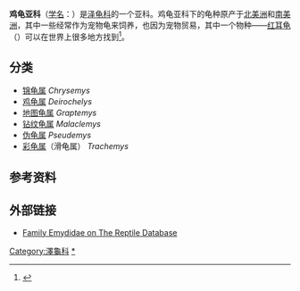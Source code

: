 {{Automatic Taxobox
| image= Chrysemys picta dorsalis (aka).jpg
| image_width= 200px
| image_caption= [[锦龟|锦龟]]（''Chrysemys picta''）
| taxon=Deirochelyinae
| authority=
| subdivision_ranks = [[属_(生物)|属]]
| subdivision =
* [[锦龟属|锦龟属]] ''Chrysemys''
* [[鸡龟属|鸡龟属]] ''Deirochelys''
* [[地图龟属|地图龟属]] ''Graptemys''
* [[钻纹龟属|钻纹龟属]] ''Malaclemys''
* [[伪龟属|伪龟属]] ''Pseudemys''
* [[彩龟属|彩龟属]] ''Trachemys''
}}
'''鸡龟亚科'''（[[学名|学名]]：{{lang|la|Deirochelyinae}}）是[[泽龟科|泽龟科]]的一个亚科。鸡龟亚科下的龟种原产于[[北美洲|北美洲]]和[[南美洲|南美洲]]，其中一些经常作为宠物龟来饲养，也因为宠物贸易，其中一个物种——[[红耳龟|红耳龟]]（''{{lang|la|Trachemys scripta elegans}}''）可以在世界上很多地方找到<ref>{{cite web |url=http://nlbif.eti.uva.nl/bis/turtles.php?selected=beschrijving&menuentry=soorten&record=Trachemys%20scripta |title=Turtles of the World: ''Trachemys scripta'' |accessdate=2008-07-22 |deadurl=yes |archiveurl=https://www.webcitation.org/66BiakPPJ?url=http://wbd.etibioinformatics.nl/bis/turtles.php?selected=beschrijving |archivedate=2012-03-15 }}</ref>。

== 分类 ==

* [[锦龟属|锦龟属]] ''Chrysemys''
* [[鸡龟属|鸡龟属]] ''Deirochelys''
* [[地图龟属|地图龟属]] ''Graptemys''
* [[钻纹龟属|钻纹龟属]] ''Malaclemys''
* [[伪龟属|伪龟属]] ''Pseudemys''
* [[彩龟属|彩龟属]]（滑龟属） ''Trachemys''

== 参考资料 ==
{{Reflist}}

== 外部链接 ==

* [https://web.archive.org/web/20090429023812/http://www.jcvi.org/reptiles/families/emydidae.php Family Emydidae on The Reptile Database]
{{Taxonbar|from=Q929362}}

[[Category:澤龜科|Category:澤龜科]]
[[Category:鸡龟亚科|*]]


{{Turtle-stub}}
